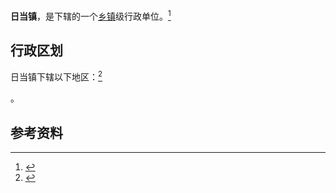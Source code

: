 {{中国乡级行政区|54/22/31/101/000}}

'''日当镇'''，是{{PRC admin/fullname|54/22/31/101/000|3}}下辖的一个[[乡镇|乡镇]]级行政单位。<ref>{{PRC admin/ref sgc|{{PRC admin/parent|54/22/31/101/000}}}}</ref>

== 行政区划 ==

日当镇下辖以下地区：<ref>{{PRC admin/ref sgc|54/22/31/101/000}}</ref>

{{PRC admin/children|54/22/31/101/000}}。

== 参考资料 ==

{{reflist}}

{{PRC admin/navcat|54/22/31/101/000}}
{{西藏行政区划小作品}}